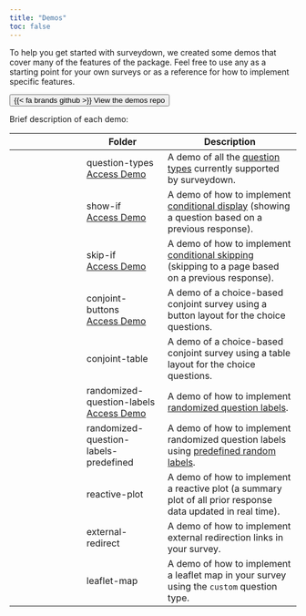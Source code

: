 ```yaml
---
title: "Demos"
toc: false
---
```


To help you get started with surveydown, we created some demos that cover many of the features of the package. Feel free to use any as a starting point for your own surveys or as a reference for how to implement specific features. 

::: {.text-center}

[<button type="button" class="btn btn-primary btn-lg">{{< fa brands github >}} View the demos repo</button>](https://github.com/surveydown-dev/demos)

:::

Brief description of each demo:

|  | Folder | Description |
|-------|--------|-------------|
| <i class="fa fa-list-ul" aria-hidden="true"></i> | question-types<br>[Access Demo](https://surveydown.shinyapps.io/types/) | A demo of all the [question types](question-types.html) currently supported by surveydown. |
| <i class="fa fa-eye" aria-hidden="true"></i> | show-if<br>[Access Demo](https://surveydown.shinyapps.io/showif/) | A demo of how to implement [conditional display](conditional-control.html#conditional-display) (showing a question based on a previous response). |
| <i class="fa fa-forward" aria-hidden="true"></i> | skip-if<br>[Access Demo](https://surveydown.shinyapps.io/skipif/) | A demo of how to implement [conditional skipping](conditional-control.html#conditional-skipping) (skipping to a page based on a previous response). |
| <i class="fa fa-balance-scale" aria-hidden="true"></i> | conjoint-buttons<br>[Access Demo](https://surveydown.shinyapps.io/conjoint/) | A demo of a choice-based conjoint survey using a button layout for the choice questions. |
| <i class="fa fa-balance-scale" aria-hidden="true"></i> | conjoint-table | A demo of a choice-based conjoint survey using a table layout for the choice questions. |
| <i class="fa fa-random" aria-hidden="true"></i> | randomized-question-labels<br>[Access Demo](https://surveydown.shinyapps.io/random/) | A demo of how to implement [randomized question labels](reactivity.html#randomizing-question-labels). |
| <i class="fa fa-shuffle" aria-hidden="true"></i> | randomized-question-labels-predefined | A demo of how to implement randomized question labels using [predefined random labels](reactivity.html#pre-defined-randomization). |
| <i class="fa fa-chart-line" aria-hidden="true"></i> | reactive-plot | A demo of how to implement a reactive plot (a summary plot of all prior response data updated in real time). |
| <i class="fa fa-up-right-from-square" aria-hidden="true"></i> | external-redirect | A demo of how to implement external redirection links in your survey. |
| <i class="fa fa-map-location-dot" aria-hidden="true"></i> | leaflet-map | A demo of how to implement a leaflet map in your survey using the `custom` question type. |
